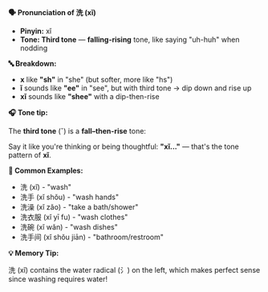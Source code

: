 **🗣️ Pronunciation of 洗 (xǐ)**

- **Pinyin:** xǐ
- **Tone: Third tone** — **falling-rising** tone, like saying "uh-huh" when nodding

**🔤 Breakdown:**

- **x** like **"sh"** in "she" (but softer, more like "hs")
- **ǐ** sounds like **"ee"** in "see", but with third tone → dip down and rise up
- **xǐ** sounds like **"shee"** with a dip-then-rise

**🎧 Tone tip:**

The **third tone** (ˇ) is a **fall–then-rise** tone:

Say it like you're thinking or being thoughtful: **"xǐ..."** — that's the tone pattern of **xǐ**.

**📝 Common Examples:**

- 洗 (xǐ) - "wash"
- 洗手 (xǐ shǒu) - "wash hands"
- 洗澡 (xǐ zǎo) - "take a bath/shower"
- 洗衣服 (xǐ yī fu) - "wash clothes"
- 洗碗 (xǐ wǎn) - "wash dishes"
- 洗手间 (xǐ shǒu jiān) - "bathroom/restroom"

**💡 Memory Tip:**

洗 (xǐ) contains the water radical (氵) on the left, which makes perfect sense since washing
requires water!
